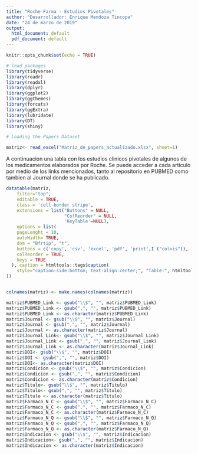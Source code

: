 ```yaml
---
title: "Roche Farma - Estudios Pivotales"
author: "Desarrollador: Enrique Mendoza Tincopa"
date: "24 de marzo de 2019"
output:
  html_document: default
  pdf_document: default
---
```


```r
knitr::opts_chunk$set(echo = TRUE)

# load packages
library(tidyverse)
library(readr)
library(readxl)
library(dplyr)
library(ggplot2)
library(ggthemes)
library(forcats)
library(ggExtra)
library(lubridate)
library(DT)
library(shiny)

# Loading the Papers Dataset

matriz<- read_excel("Matriz_de_papers_actualizado.xlsx", sheet=1)

```

A continuacion una tabla con los estudios clinicos pivotales de algunos de los medicamentos elaborados por Roche. Se puede acceder a cada articulo por medio de los links mencionados, tanto al repositorio en PUBMED como tambien al Journal donde se ha publicado.

```r

datatable(matriz,
    filter="top",
    editable = TRUE, 
    class = 'cell-border stripe',
    extensions = list("Buttons" = NULL,
                      "ColReorder" = NULL,
                      'KeyTable'=NULL),
    options = list(
    pageLenght = 10,
    autoWidth= TRUE,
    dom = "Bfrtip", "t",
    buttons = c('copy', 'csv', 'excel', 'pdf', 'print',I ("colvis")),
    colReorder = TRUE,
    keys = TRUE
  ), caption = htmltools::tags$caption(
    style="caption-side:bottom; text-align:center;", "Table:", htmltools::em("Matriz de Papers Pivotales de Roche Farma (Peru). No todos los articulos listados en la siguiente tabla son Open Source.") 
))


colnames(matriz) <- make.names(colnames(matriz))

matriz$PUBMED_Link <- gsub("\\$", "", matriz$PUBMED_Link)
matriz$PUBMED_Link <- gsub(",", "", matriz$PUBMED_Link)
matriz$PUBMED_Link <- as.character(matriz$PUBMED_Link)
matriz$Journal <- gsub("\\$", "", matriz$Journal)
matriz$Journal <- gsub(",", "", matriz$Journal)
matriz$Journal <- as.character(matriz$Journal)
matriz$Journal_Link<- gsub("\\$", "", matriz$Journal_Link)
matriz$Journal_Link <- gsub(",", "", matriz$Journal_Link)
matriz$Journal_Link <- as.character(matriz$Journal_Link)
matriz$DOI<- gsub("\\$", "", matriz$DOI)
matriz$DOI <- gsub(",", "", matriz$DOI)
matriz$DOI<- as.character(matriz$DOI)
matriz$Condicion <- gsub("\\$", "", matriz$Condicion)
matriz$Condicion <- gsub(",", "", matriz$Condicion)
matriz$Condicion <- as.character(matriz$Condicion)
matriz$Titulo<- gsub("\\$", "", matriz$Titulo)
matriz$Titulo<- gsub(",", "", matriz$Titulo)
matriz$Titulo <- as.character(matriz$Titulo)
matriz$Farmaco_N_C <- gsub("\\$", "", matriz$Farmaco_N_C)
matriz$Farmaco_N_C <- gsub(",", "", matriz$Farmaco_N_C)
matriz$Farmaco_N_C <- as.character(matriz$Farmaco_N_C)
matriz$Farmaco_N_Q <- gsub("\\$", "", matriz$Farmaco_N_Q)
matriz$Farmaco_N_Q <- gsub(",", "", matriz$Farmaco_N_Q)
matriz$Farmaco_N_Q <- as.character(matriz$Farmaco_N_Q)
matriz$Indicacion <- gsub("\\$", "", matriz$Indicacion)
matriz$Indicacion<- gsub(",", "", matriz$Indicacion)
matriz$Indicacion <- as.character(matriz$Indicacion)
```



